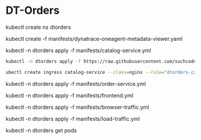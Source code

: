 # DT-Orders

kubectl create ns dtorders

kubectl create -f manifests/dynatrace-oneagent-metadata-viewer.yaml

kubectl -n dtorders apply -f manifests/catalog-service.yml

```bash
kubectl -n dtorders apply -f https://raw.githubusercontent.com/suchcodewow/scw/master/manifests/dtorders/catalog-service.yaml
```

```bash
ubectl create ingress catalog-service --class=nginx --rule="dtorders-catalog.192.168.1.232.nip.io/*=customer:8080" -n dtorders
```

kubectl -n dtorders apply -f manifests/order-service.yml

kubectl -n dtorders apply -f manifests/frontend.yml

kubectl -n dtorders apply -f manifests/browser-traffic.yml

kubectl -n dtorders apply -f manifests/load-traffic.yml

kubectl -n dtorders get pods
